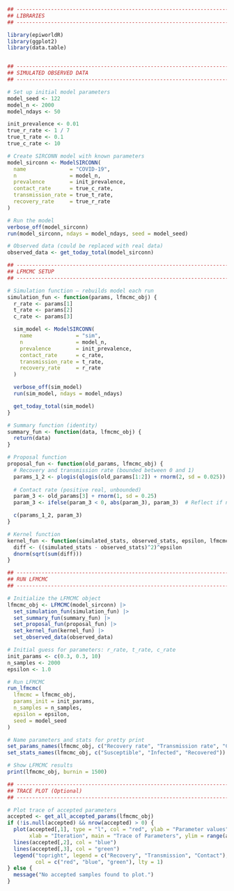 ```r
## --------------------------------------------------------------------
## LIBRARIES
## --------------------------------------------------------------------

library(epiworldR)
library(ggplot2)
library(data.table)


## --------------------------------------------------------------------
## SIMULATED OBSERVED DATA
## --------------------------------------------------------------------
```


```r
# Set up initial model parameters
model_seed <- 122
model_n <- 2000
model_ndays <- 50

init_prevalence <- 0.01
true_r_rate <- 1 / 7
true_t_rate <- 0.1
true_c_rate <- 10

# Create SIRCONN model with known parameters
model_sirconn <- ModelSIRCONN(
  name              = "COVID-19",
  n                 = model_n,
  prevalence        = init_prevalence,
  contact_rate      = true_c_rate,
  transmission_rate = true_t_rate,
  recovery_rate     = true_r_rate
)

# Run the model
verbose_off(model_sirconn)
run(model_sirconn, ndays = model_ndays, seed = model_seed)
```


```r
# Observed data (could be replaced with real data)
observed_data <- get_today_total(model_sirconn)
```


```r
## --------------------------------------------------------------------
## LFMCMC SETUP
## --------------------------------------------------------------------

# Simulation function — rebuilds model each run
simulation_fun <- function(params, lfmcmc_obj) {
  r_rate <- params[1]
  t_rate <- params[2]
  c_rate <- params[3]

  sim_model <- ModelSIRCONN(
    name              = "sim",
    n                 = model_n,
    prevalence        = init_prevalence,
    contact_rate      = c_rate,
    transmission_rate = t_rate,
    recovery_rate     = r_rate
  )

  verbose_off(sim_model)
  run(sim_model, ndays = model_ndays)

  get_today_total(sim_model)
}
```


```r
# Summary function (identity)
summary_fun <- function(data, lfmcmc_obj) {
  return(data)
}

# Proposal function
proposal_fun <- function(old_params, lfmcmc_obj) {
  # Recovery and transmission rate (bounded between 0 and 1)
  params_1_2 <- plogis(qlogis(old_params[1:2]) + rnorm(2, sd = 0.025))
  
  # Contact rate (positive real, unbounded)
  param_3 <- old_params[3] + rnorm(1, sd = 0.25)
  param_3 <- ifelse(param_3 < 0, abs(param_3), param_3)  # Reflect if negative

  c(params_1_2, param_3)
}
```


```r
# Kernel function
kernel_fun <- function(simulated_stats, observed_stats, epsilon, lfmcmc_obj) {
  diff <- ((simulated_stats - observed_stats)^2)^epsilon
  dnorm(sqrt(sum(diff)))
}
```


```r
## --------------------------------------------------------------------
## RUN LFMCMC
## --------------------------------------------------------------------

# Initialize the LFMCMC object
lfmcmc_obj <- LFMCMC(model_sirconn) |>
  set_simulation_fun(simulation_fun) |>
  set_summary_fun(summary_fun) |>
  set_proposal_fun(proposal_fun) |>
  set_kernel_fun(kernel_fun) |>
  set_observed_data(observed_data)

# Initial guess for parameters: r_rate, t_rate, c_rate
init_params <- c(0.3, 0.3, 10)
n_samples <- 2000
epsilon <- 1.0
```


```r
# Run LFMCMC
run_lfmcmc(
  lfmcmc = lfmcmc_obj,
  params_init = init_params,
  n_samples = n_samples,
  epsilon = epsilon,
  seed = model_seed
)

# Name parameters and stats for pretty print
set_params_names(lfmcmc_obj, c("Recovery rate", "Transmission rate", "Contact rate"))
set_stats_names(lfmcmc_obj, c("Susceptible", "Infected", "Recovered"))
```


```r
# Show LFMCMC results
print(lfmcmc_obj, burnin = 1500)
```


```r
## --------------------------------------------------------------------
## TRACE PLOT (Optional)
## --------------------------------------------------------------------

# Plot trace of accepted parameters
accepted <- get_all_accepted_params(lfmcmc_obj)
if (!is.null(accepted) && nrow(accepted) > 0) {
  plot(accepted[,1], type = "l", col = "red", ylab = "Parameter values",
       xlab = "Iteration", main = "Trace of Parameters", ylim = range(accepted))
  lines(accepted[,2], col = "blue")
  lines(accepted[,3], col = "green")
  legend("topright", legend = c("Recovery", "Transmission", "Contact"),
         col = c("red", "blue", "green"), lty = 1)
} else {
  message("No accepted samples found to plot.")
}


```

